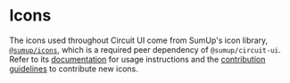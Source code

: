 
<Meta title="Features/Icons" />

# Icons

<Intro>

The icons used throughout Circuit UI come from SumUp's icon library, [`@sumup/icons`](Packages/icons/Docs), which is a required peer dependency of `@sumup/circuit-ui`. Refer to its [documentation](Packages/icons/Docs) for usage instructions and the [contribution guidelines](Contributing/Contributing-Icons/Docs) to contribute new icons.

</Intro>

<Icons />
